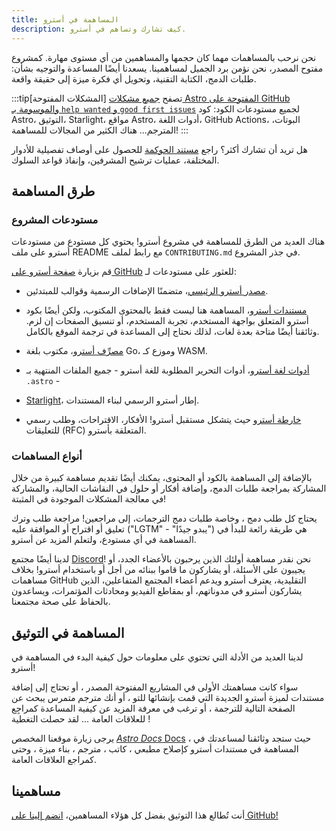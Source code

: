 ```yaml
---
title: المساهمة في أسترو
description: كيف تشارك وتساهم في أسترو.
---
```



نحن نرحب بالمساهمات مهما كان حجمها والمساهمين من أي مستوى مهارة. كمشروع مفتوح المصدر، نحن نؤمن برد الجميل لمساهمينا. يسعدنا أيضًا المساعدة والتوجيه بشأن: طلبات الدمج، الكتابة التقنية، وتحويل أي فكرة ميزة إلى حقيقة واقعة.

:::tip[المشكلات المفتوحة]
تصفح [جميع مشكلات Astro المفتوحة على GitHub والموسومة بـ `help wanted` و `good first issues`](https://github.com/search?q=org%3Awithastro+label%3A%22good+first+issue%22%2C%22help+wanted%22%2C+state%3Aopen&type=issues) لجميع مستودعات الكود: كود Astro، التوثيق، Starlight، مواقع Astro، أدوات اللغة، GitHub Actions، البوتات، المترجم... هناك الكثير من المجالات للمساهمة!
:::

هل تريد أن تشارك أكثر؟ راجع [مستند الحوكمة](https://github.com/withastro/.github/blob/main/GOVERNANCE.md) للحصول على أوصاف تفصيلية للأدوار المختلفة، عمليات ترشيح المشرفين، وإنفاذ قواعد السلوك.

## طرق المساهمة

### مستودعات المشروع

هناك العديد من الطرق للمساهمة في مشروع أسترو! يحتوي كل مستودع من مستودعات أسترو على ملف README مع رابط لملف `CONTRIBUTING.md` في جذر المشروع.

قم بزيارة [صفحة أسترو على GitHub](https://github.com/withastro) للعثور على مستودعات لـ:

- [مصدر أسترو الرئيسي](https://github.com/withastro/astro)، متضمنًا الإضافات الرسمية وقوالب للمبتدئين.

- [مستندات أسترو](https://github.com/withastro/docs)، المساهمة هنا ليست فقط بالمحتوى المكتوب، ولكن أيضًا بكود أسترو المتعلق بواجهة المستخدم، تجربة المستخدم، أو تنسيق الصفحات إن لزم. وثائقنا أيضًا متاحة بعدة لغات، لذلك نحتاج إلى المساعدة في ترجمة الموقع بالكامل.

- [مصرِّف أسترو](https://github.com/withastro/compiler)، مكتوب بلغة Go، وموزع كـ WASM.

- [أدوات لغة أسترو](https://github.com/withastro/language-tools)، أدوات التحرير المطلوبة للغة أسترو  - جميع الملفات المنتهية بـ `.astro` -

- [Starlight](https://github.com/withastro/starlight)، إطار أسترو الرسمي لبناء المستندات.

- [خارطة أسترو](https://github.com/withastro/roadmap) حيث يتشكل مستقبل أسترو!  الأفكار، الاقتراحات، وطلب رسمي للتعليقات (RFC) المتعلقة بأسترو.

### أنواع المساهمات

بالإضافة إلى المساهمة بالكود أو المحتوى، يمكنك أيضًا تقديم مساهمة كبيرة من خلال المشاركة بمراجعة طلبات الدمج، وإضافة أفكار أو حلول في النقاشات الحالية، والمشاركة في معالجة المشكلات الموجودة في المثبتة!

يحتاج كل طلب دمج ، وخاصة طلبات دمج الترجمات، إلى مراجعين! مراجعة طلب وترك تعليق أو اقتراح أو الموافقة عليه ("LGTM" - "يبدو جيدًا") هي طريقة رائعة للبدأ في المساهمة في أي مستودع، ولتعلم المزيد عن أسترو.


لدينا أيضًا مجتمع [Discord](https://astro.build/chat)! نحن نقدر مساهمة أولئك الذين يرحبون بالأعضاء الجدد، أو يجيبون على الأسئلة، أو يشاركون ما قاموا ببنائه من أجل أو باستخدام أسترو! بخلاف مساهمات GitHub التقليدية، يعترف أسترو ويدعم أعضاء المجتمع المتفاعلين،  الذين يشاركون أسترو في مدوناتهم، أو بمقاطع الفيديو ومحادثات المؤتمرات، ويساعدون بالحفاظ على صحة مجتمعنا.

## المساهمة في التوثيق

لدينا العديد من الأدلة التي تحتوي على معلومات حول كيفية البدء في المساهمة في أسترو!

سواء كانت مساهمتك الأولى في المشاريع المفتوحة المصدر ، أو تحتاج إلى إضافة مستندات لميزة أسترو الجديدة التي قمت بإنشائها للتو ، أو أنك مترجم متمرس يبحث عن الصفحة التالية للترجمة ، أو ترغب في معرفة المزيد عن كيفية المساعدة كمراجِع للعلاقات العامة ... لقد حصلت التغطية !

يرجى زيارة موقعنا المخصص [*Astro Docs* Docs](https://contribute.docs.astro.build) ، حيث ستجد وثائقنا لمساعدتك في المساهمة في مستندات أسترو كإصلاح مطبعي ، كاتب ، مترجم ، بناء ميزة ، وحتى كمراجع العلاقات العامة.

## مساهمينا

أنت تُطالع هذا التوثيق بفضل كل هؤلاء المساهمين، [انضم إلينا على GitHub!](https://github.com/withastro/docs)

<ContributorList />
